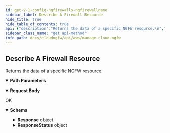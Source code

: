```yaml
---
id: get-v-1-config-ngfirewalls-ngfirewallname
sidebar_label: Describe A Firewall Resource
hide_title: true
hide_table_of_contents: true
api: {"description":"Returns the data of a specific NGFW resource.\n","operationId":"get-v1-config-ngfirewalls-ngfirewallname","parameters":[{"description":"The name of the NGFW.\n","in":"path","name":"ngfirewallname","required":true,"schema":{"type":"string"}}],"requestBody":{"content":{"application/json":{"schema":{"additionalProperties":false,"properties":{"AccountId":{"description":"The unique ID of the account.\n","title":"Accountid","type":"string"}},"title":"ReadFWResourceRequest","type":"object"}}}},"responses":{"200":{"content":{"application/json":{"schema":{"properties":{"Response":{"description":"The API call response.\n","properties":{"Firewall":{"properties":{"AccountId":{"description":"The unique ID of the account.\n","title":"Accountid","type":"string"},"AppIdVersion":{"description":"The App-ID version of the specified application.\n","maxLength":64,"minLength":1,"pattern":"^[0-9]+-[0-9]+$","title":"Appidversion","type":"string"},"AutomaticUpgradeAppIdVersion":{"default":true,"description":"Specify whether to automatically upgrade to the latest App-ID version.\n","title":"Automaticupgradeappidversion","type":"boolean"},"Description":{"description":"Description of the NGFW.\n","title":"Description","type":"string"},"EndpointMode":{"description":"The management mode used to create endpoints automatically or manually.\n","enum":["ServiceManaged","CustomerManaged"],"title":"Endpointmode","type":"string"},"EndpointServiceName":{"default":"Creating","title":"Endpointservicename","type":"string"},"FirewallName":{"description":"Name of the NGFW, unique in a region for each customer. \n","maxLength":128,"minLength":1,"pattern":"^[a-zA-Z0-9-]+$","title":"Firewallname","type":"string"},"GlobalRuleStackName":{"description":"Name of the global rulestack.\n","title":"Globalrulestackname","type":"string"},"RuleStackName":{"description":"Name of the local rulestack.\n","title":"Rulestackname","type":"string"},"SubnetMappings":{"description":"The public subnets for your NGFW. Each subnet must belong to a different Availability Zone in the VPC. NGFW creates an NGFW endpoint in each subnet.\n","items":{"type":"object"},"title":"Subnetmappings","type":"array"},"Tags":{"description":"The key:value pairs to associate with a resource.\n","items":{"type":"object"},"title":"Tags","type":"array"},"UpdateToken":{"default":"1","description":"Refresh token.\n","title":"Updatetoken","type":"string"},"VpcId":{"description":"The unique identifier of the VPCs that you want NGFW to retrieve. Leave this blank to retrieve all VPCs. \n","title":"Vpcid","type":"string"}},"required":["EndpointMode","FirewallName","SubnetMappings","VpcId"],"title":"ReadFirewallResource","type":"object"},"Status":{"description":"Status of NGFW.\n","properties":{"Attachments":{"description":"The endpoint attachment.\n","items":{"properties":{"EndpointId":{"description":"The unique ID of the endpoint.\n","title":"Endpointid","type":"string"},"RejectedReason":{"description":"Reason of rejection.\n","title":"Rejectedreason","type":"string"},"Status":{"enum":["ACCEPTED","PENDING","REJECTED"],"title":"Status","type":"string"},"SubnetId":{"description":"The unique ID of the subnet in your VPC.\n","title":"Subnetid","type":"string"}},"required":["EndpointId","Status"],"title":"ResourceAttachment","type":"object"},"title":"Attachments","type":"array"},"FailureReason":{"description":"The reason for failure.\n","title":"Failurereason","type":"string"},"FirewallStatus":{"enum":["CREATING","UPDATING","DELETING","CREATE_COMPLETE","UPDATE_COMPLETE","CREATE_FAIL","UPDATE_FAIL","DELETE_FAIL"],"title":"Firewallstatus","type":"string"},"RuleStackStatus":{"description":"Status of rulestack.\n","title":"Rulestackstatus","type":"string"}},"required":["Attachments","FirewallStatus"],"title":"ResourceStatus","type":"object"}},"title":"ResponseData","type":"object"},"ResponseStatus":{"description":"The API call response status.\n","additionalProperties":false,"properties":{"ErrorCode":{"default":0,"description":"Default value of a successful response is 0. Any other number indicates an error code.  \n\n400—HTTP bad request\n* InvalidRequestException—Operation failed due to invalid request. For example, unsupported parameter name or value in the request.\n* ResourceNotFoundException—Unable to locate a resource using the parameters you provided.\n* ThrottlingException—Operation failed due to throttling limitations.  \n\n500—Bad request \n* InternalServerError—Your request is valid but Cloud NGFW could not perform the operation due to a system issue.\n","title":"Errorcode","type":"integer"},"Reason":{"description":"The error description\n","title":"Reason","type":"string"}},"title":"Result","type":"object"}},"title":"ReadFWResourceResponse","type":"object"}}},"description":"OK"}},"tags":["ManageNGFW"],"method":"get","path":"/v1/config/ngfirewalls/{ngfirewallname}","servers":[{"url":"https://api.us-east-1.aws.cloudngfw.paloaltonetworks.com"}],"jsonRequestBodyExample":{"AccountId":"string"},"info":{"contact":{},"description":"Add and modify the user IAM rules and permission policies required to expand or reduce their access and permissions. You can also delete a user. And individual users can view their roles and change their name or password as necessary.                                 \n","title":"Manage Cloud NGFW","version":"1.0.0"},"postman":{"name":"Describe A Firewall Resource","description":{"content":"Returns the data of a specific NGFW resource.\n","type":"text/plain"},"url":{"path":["v1","config","ngfirewalls",":ngfirewallname"],"host":["{{baseUrl}}"],"query":[],"variable":[{"disabled":false,"description":{"content":"(Required) The name of the NGFW.\n","type":"text/plain"},"type":"any","value":"","key":"ngfirewallname"}]},"header":[{"key":"Content-Type","value":"application/json"},{"key":"Accept","value":"application/json"}],"method":"GET","body":{"mode":"raw","raw":"\"\"","options":{"raw":{"language":"json"}}}}}
sidebar_class_name: "get api-method"
info_path: docs/cloudngfw/api/aws/manage-cloud-ngfw
---
```



## Describe A Firewall Resource



Returns the data of a specific NGFW resource.


<details style={{"marginBottom":"1rem"}} data-collapsed={false} open={true}><summary style={{}}><strong>Path Parameters</strong></summary><div><ul><ParamsItem className={"paramsItem"} param={{"description":"The name of the NGFW.\n","in":"path","name":"ngfirewallname","required":true,"schema":{"type":"string"}}}></ParamsItem></ul></div></details><MimeTabs><TabItem label={"application/json"} value={"application/json-schema"}><details style={{}} data-collapsed={false} open={true}><summary style={{"textAlign":"left"}}><strong>Request Body</strong></summary><div style={{"textAlign":"left","marginLeft":"1rem"}}></div><ul style={{"marginLeft":"1rem"}}><SchemaItem collapsible={false} name={"AccountId"} required={false} schemaDescription={"The unique ID of the account.\n"} schemaName={"Accountid"} qualifierMessage={undefined} defaultValue={undefined}></SchemaItem></ul></details></TabItem></MimeTabs><div><ApiTabs><TabItem label={"200"} value={"200"}><div>

OK

</div><div><MimeTabs groupId={"mime-type"}><TabItem label={"application/json"} value={"application/json"}><SchemaTabs groupId={"schema-tabs"}><TabItem label={"Schema"} value={"Schema"}><details style={{}} data-collapsed={false} open={true}><summary style={{"textAlign":"left"}}><strong>Schema</strong></summary><div style={{"textAlign":"left","marginLeft":"1rem"}}></div><ul style={{"marginLeft":"1rem"}}><SchemaItem collapsible={true} className={"schemaItem"}><details style={{}}><summary style={{}}><strong>Response</strong><span style={{"opacity":"0.6"}}> object</span></summary><div style={{"marginLeft":"1rem"}}><div style={{"marginTop":".5rem","marginBottom":".5rem"}}>

The API call response.


</div><SchemaItem collapsible={true} className={"schemaItem"}><details style={{}}><summary style={{}}><strong>Firewall</strong><span style={{"opacity":"0.6"}}> object</span></summary><div style={{"marginLeft":"1rem"}}><SchemaItem collapsible={false} name={"AccountId"} required={false} schemaDescription={"The unique ID of the account.\n"} schemaName={"Accountid"} qualifierMessage={undefined} defaultValue={undefined}></SchemaItem><SchemaItem collapsible={false} name={"AppIdVersion"} required={false} schemaDescription={"The App-ID version of the specified application.\n"} schemaName={"Appidversion"} qualifierMessage={"**Possible values:** `non-empty` and `<= 64 characters`, Value must match regular expression `^[0-9]+-[0-9]+$`"} defaultValue={undefined}></SchemaItem><SchemaItem collapsible={false} name={"AutomaticUpgradeAppIdVersion"} required={false} schemaDescription={"Specify whether to automatically upgrade to the latest App-ID version.\n"} schemaName={"Automaticupgradeappidversion"} qualifierMessage={undefined} defaultValue={true}></SchemaItem><SchemaItem collapsible={false} name={"Description"} required={false} schemaDescription={"Description of the NGFW.\n"} schemaName={"Description"} qualifierMessage={undefined} defaultValue={undefined}></SchemaItem><SchemaItem collapsible={false} name={"EndpointMode"} required={false} schemaDescription={"The management mode used to create endpoints automatically or manually.\n"} schemaName={"Endpointmode"} qualifierMessage={"**Possible values:** [`ServiceManaged`, `CustomerManaged`]"} defaultValue={undefined}></SchemaItem><SchemaItem collapsible={false} name={"EndpointServiceName"} required={false} schemaDescription={undefined} schemaName={"Endpointservicename"} qualifierMessage={undefined} defaultValue={"Creating"}></SchemaItem><SchemaItem collapsible={false} name={"FirewallName"} required={false} schemaDescription={"Name of the NGFW, unique in a region for each customer. \n"} schemaName={"Firewallname"} qualifierMessage={"**Possible values:** `non-empty` and `<= 128 characters`, Value must match regular expression `^[a-zA-Z0-9-]+$`"} defaultValue={undefined}></SchemaItem><SchemaItem collapsible={false} name={"GlobalRuleStackName"} required={false} schemaDescription={"Name of the global rulestack.\n"} schemaName={"Globalrulestackname"} qualifierMessage={undefined} defaultValue={undefined}></SchemaItem><SchemaItem collapsible={false} name={"RuleStackName"} required={false} schemaDescription={"Name of the local rulestack.\n"} schemaName={"Rulestackname"} qualifierMessage={undefined} defaultValue={undefined}></SchemaItem><SchemaItem collapsible={false} name={"SubnetMappings"} required={false} schemaDescription={"The public subnets for your NGFW. Each subnet must belong to a different Availability Zone in the VPC. NGFW creates an NGFW endpoint in each subnet.\n"} schemaName={"object[]"} qualifierMessage={undefined} defaultValue={undefined}></SchemaItem><SchemaItem collapsible={false} name={"Tags"} required={false} schemaDescription={"The key:value pairs to associate with a resource.\n"} schemaName={"object[]"} qualifierMessage={undefined} defaultValue={undefined}></SchemaItem><SchemaItem collapsible={false} name={"UpdateToken"} required={false} schemaDescription={"Refresh token.\n"} schemaName={"Updatetoken"} qualifierMessage={undefined} defaultValue={"1"}></SchemaItem><SchemaItem collapsible={false} name={"VpcId"} required={false} schemaDescription={"The unique identifier of the VPCs that you want NGFW to retrieve. Leave this blank to retrieve all VPCs. \n"} schemaName={"Vpcid"} qualifierMessage={undefined} defaultValue={undefined}></SchemaItem></div></details></SchemaItem><SchemaItem collapsible={true} className={"schemaItem"}><details style={{}}><summary style={{}}><strong>Status</strong><span style={{"opacity":"0.6"}}> object</span></summary><div style={{"marginLeft":"1rem"}}><div style={{"marginTop":".5rem","marginBottom":".5rem"}}>

Status of NGFW.


</div><SchemaItem collapsible={true} className={"schemaItem"}><details style={{}}><summary style={{}}><strong>Attachments</strong><span style={{"opacity":"0.6"}}> object[]</span></summary><div style={{"marginLeft":"1rem"}}><div style={{"marginTop":".5rem","marginBottom":".5rem"}}>

The endpoint attachment.


</div><SchemaItem collapsible={false} name={"EndpointId"} required={false} schemaDescription={"The unique ID of the endpoint.\n"} schemaName={"Endpointid"} qualifierMessage={undefined} defaultValue={undefined}></SchemaItem><SchemaItem collapsible={false} name={"RejectedReason"} required={false} schemaDescription={"Reason of rejection.\n"} schemaName={"Rejectedreason"} qualifierMessage={undefined} defaultValue={undefined}></SchemaItem><SchemaItem collapsible={false} name={"Status"} required={false} schemaDescription={undefined} schemaName={"Status"} qualifierMessage={"**Possible values:** [`ACCEPTED`, `PENDING`, `REJECTED`]"} defaultValue={undefined}></SchemaItem><SchemaItem collapsible={false} name={"SubnetId"} required={false} schemaDescription={"The unique ID of the subnet in your VPC.\n"} schemaName={"Subnetid"} qualifierMessage={undefined} defaultValue={undefined}></SchemaItem></div></details></SchemaItem><SchemaItem collapsible={false} name={"FailureReason"} required={false} schemaDescription={"The reason for failure.\n"} schemaName={"Failurereason"} qualifierMessage={undefined} defaultValue={undefined}></SchemaItem><SchemaItem collapsible={false} name={"FirewallStatus"} required={false} schemaDescription={undefined} schemaName={"Firewallstatus"} qualifierMessage={"**Possible values:** [`CREATING`, `UPDATING`, `DELETING`, `CREATE_COMPLETE`, `UPDATE_COMPLETE`, `CREATE_FAIL`, `UPDATE_FAIL`, `DELETE_FAIL`]"} defaultValue={undefined}></SchemaItem><SchemaItem collapsible={false} name={"RuleStackStatus"} required={false} schemaDescription={"Status of rulestack.\n"} schemaName={"Rulestackstatus"} qualifierMessage={undefined} defaultValue={undefined}></SchemaItem></div></details></SchemaItem></div></details></SchemaItem><SchemaItem collapsible={true} className={"schemaItem"}><details style={{}}><summary style={{}}><strong>ResponseStatus</strong><span style={{"opacity":"0.6"}}> object</span></summary><div style={{"marginLeft":"1rem"}}><div style={{"marginTop":".5rem","marginBottom":".5rem"}}>

The API call response status.


</div><SchemaItem collapsible={false} name={"ErrorCode"} required={false} schemaDescription={"Default value of a successful response is 0. Any other number indicates an error code.  \n\n400—HTTP bad request\n* InvalidRequestException—Operation failed due to invalid request. For example, unsupported parameter name or value in the request.\n* ResourceNotFoundException—Unable to locate a resource using the parameters you provided.\n* ThrottlingException—Operation failed due to throttling limitations.  \n\n500—Bad request \n* InternalServerError—Your request is valid but Cloud NGFW could not perform the operation due to a system issue.\n"} schemaName={"Errorcode"} qualifierMessage={undefined} defaultValue={0}></SchemaItem><SchemaItem collapsible={false} name={"Reason"} required={false} schemaDescription={"The error description\n"} schemaName={"Reason"} qualifierMessage={undefined} defaultValue={undefined}></SchemaItem></div></details></SchemaItem></ul></details></TabItem></SchemaTabs></TabItem></MimeTabs></div></TabItem></ApiTabs></div>
      